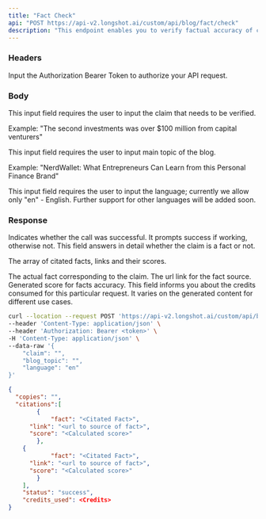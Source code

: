 ```yaml
---
title: "Fact Check"
api: "POST https://api-v2.longshot.ai/custom/api/blog/fact/check"
description: "This endpoint enables you to verify factual accuracy of content."
---
```


### Headers

<ParamField header="Authorization" type="string" placeholder="Bearer <Secret Token>" required>
  Input the Authorization Bearer Token to authorize your API request.
</ParamField>

### Body

<ParamField body="claim" type="string" required>
  This input field requires the user to input the claim that needs to be verified.
  
  Example:
  "The second investments was over $100 million from capital venturers"
</ParamField>

<ParamField body="blog_topic" type="string" required>
  This input field requires the user to input main topic of the blog.
  
  Example: 
  "NerdWallet: What Entrepreneurs Can Learn from this Personal Finance Brand"
</ParamField>

<ParamField body="language" type="string" default="en" required>
  This input field requires the user to input the language; currently we allow only "en" - English.
  Further support for other languages will be added soon.
  
</ParamField>

### Response

<ResponseField name="status" type="string">
  Indicates whether the call was successful. It prompts success if working, otherwise not.
</ResponseField>

<ResponseField name="copies" type="string">
  This field answers in detail whether the claim is a fact or not.
</ResponseField>

<ResponseField name="citations" type="object">

The array of citated facts, links and their scores.

<Expandable title="Toggle object">

<ResponseField name="fact" type="string">
  The actual fact corresponding to the claim.
</ResponseField>

<ResponseField name="link" type="url">
  The url link for the fact source.
</ResponseField>

<ResponseField name="score" type="number">
  Generated score for facts accuracy.
</ResponseField>

</Expandable>

</ResponseField>

<ResponseField name="credits_used" type="number">
  This field informs you about the credits consumed for this particular request. It varies on the generated content for different use cases.
</ResponseField>

<RequestExample>

```bash Example Request
curl --location --request POST 'https://api-v2.longshot.ai/custom/api/blog/fact/check' \
--header 'Content-Type: application/json' \
--header 'Authorization: Bearer <token>' \
-H 'Content-Type: application/json' \
--data-raw '{
    "claim": "",
    "blog_topic": "",
    "language": "en"
}'
```

</RequestExample>

<ResponseExample>

```json Response
{
  "copies": "",
  "citations":[
		{
			"fact": "<Citated Fact>",
      "link": "<url to source of fact>",
      "score": "<Calculated score>"
		},
    {
			"fact": "<Citated Fact>",
      "link": "<url to source of fact>",
      "score": "<Calculated score>"
		}
	],
	"status": "success",
	"credits_used": <Credits>
}
```

</ResponseExample>
